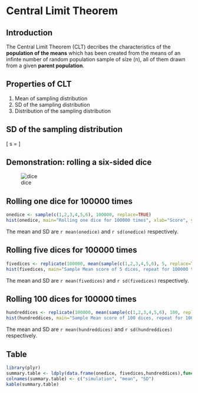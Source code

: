 # Central Limit Theorem

## Introduction

The Central Limit Theorem (CLT) decribes the characteristics of the
**population of the means** which has been created from the means of
an infinte number of random population sample of size (n), all of them
drawn from a given **parent population**.

## Properties of CLT

1. Mean of sampling distribution
2. SD of the sampling distribution
3. Distribution of the sampling distribution

## SD of the sampling distribution

\[ s = \frac{\sigma}{\sqrt{n}} \]

## Demonstration: rolling a six-sided dice

![dice](dice01.jpg)

## Rolling one dice for 100000 times

```r
onedice <- sample(c(1,2,3,4,5,6), 100000, replace=TRUE)
hist(onedice, main="Rolling one dice for 100000 times", xlab="Score", ylab="Freq")
```

The mean and SD are `r mean(onedice)` and `r sd(onedice)` respectively.

## Rolling five dices for 100000 times

```r
fivedices <- replicate(100000, mean(sample(c(1,2,3,4,5,6), 5, replace=TRUE)))
hist(fivedices, main="Sample Mean score of 5 dices, repeat for 100000 times", xlab="Sample mean", ylab="Freq", xlim=c(0,7))
```

The mean and SD are `r mean(fivedices)` and `r sd(fivedices)` respectively.

## Rolling 100 dices for 100000 times

```r
hundreddices <- replicate(100000, mean(sample(c(1,2,3,4,5,6), 100, replace=TRUE)))
hist(hundreddices, main="Sample Mean score of 100 dices, repeat for 100000 times", xlab="Sample mean", ylab="Freq", xlim=c(0,7))
```

The mean and SD are `r mean(hundreddices)` and `r sd(hundreddices)` respectively.

## Table

```r
library(plyr)
summary.table <- ldply(data.frame(onedice, fivedices,hundreddices),function(x) { c(mean(x), sd(x)) })
colnames(summary.table) <- c("simulation", "mean", "SD")
kable(summary.table)
```
